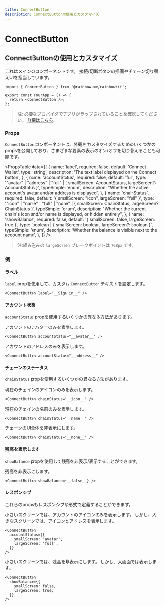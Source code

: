 ```yaml
---
title: ConnectButton
description: ConnectButtonの使用とカスタマイズ
---
```


# ConnectButton

## ConnectButtonの使用とカスタマイズ

これはメインのコンポーネントです。 接続/切断ボタンの描画やチェーン切り替えUIを担当しています。

```tsx
import { ConnectButton } from '@rainbow-me/rainbowkit';

export const YourApp = () => {
  return <ConnectButton />;
};
```

> 注: 必要なプロバイダでアプリがラップされていることを確認してください。 [詳細はこちら](/docs/installation#wrap-providers).

### Props

`ConnectButton` コンポーネントは、外観をカスタマイズするためのいくつかのpropsを公開しており、さまざまな要素の表示のオン/オフを切り替えることも可能です。

<PropsTable
  data={[
    {
      name: 'label',
      required: false,
      default: 'Connect Wallet',
      type: 'string',
      description: 'The text label displayed on the Connect button',
    },
    {
      name: 'accountStatus',
      required: false,
      default: 'full',
      type: '"avatar" | "address" | "full" | { smallScreen: AccountStatus, largeScreen?: AccountStatus }',
      typeSimple: 'enum',
      description:
        "Whether the active account's avatar and/or address is displayed",
    },
    {
      name: 'chainStatus',
      required: false,
      default: '{ smallScreen: "icon", largeScreen: "full" }',
      type: '"icon" | "name" | "full" | "none" | { smallScreen: ChainStatus, largeScreen?: ChainStatus }',
      typeSimple: 'enum',
      description:
        "Whether the current chain's icon and/or name is displayed, or hidden entirely",
    },
    {
      name: 'showBalance',
      required: false,
      default: '{ smallScreen: false, largeScreen: true }',
      type: 'boolean | { smallScreen: boolean, largeScreen?: boolean }',
      typeSimple: 'enum',
      description:
        'Whether the balance is visible next to the account name',
    },
  ]}
/>

> 注:組み込みの `largeScreen` ブレークポイントは `768px` です。

### 例

#### ラベル

`label` propを使用して、カスタム `ConnectButton` テキストを設定します。

```tsx
<ConnectButton label="__Sign in__" />
```

#### アカウント状態

`accountStatus` propを使用するいくつかの異なる方法があります。

アカウントのアバターのみを表示します。

```tsx
<ConnectButton accountStatus="__avatar__" />
```

アカウントのアドレスのみを表示します。

```tsx
<ConnectButton accountStatus="__address__" />
```

#### チェーンのステータス

`chainStatus` propを使用するいくつかの異なる方法があります。

現在のチェインのアイコンのみを表示します。

```tsx
<ConnectButton chainStatus="__icon__" />
```

現在のチェインの名前のみを表示します。

```tsx
<ConnectButton chainStatus="__name__" />
```

チェーンのUI全体を非表示にします。

```tsx
<ConnectButton chainStatus="__none__" />
```

#### 残高を表示します

`showBalance` propを使用して残高を非表示/表示することができます。

残高を非表示にします。

```tsx
<ConnectButton showBalance={__false__} />
```

#### レスポンシブ

これらのpropsもレスポンシブな形式で定義することができます。

小さいスクリーンでは、アカウントのアイコンのみを表示します。 しかし、大きなスクリーンでは、アイコンとアドレスを表示します。

```tsx
<ConnectButton
  accountStatus={{
    smallScreen: 'avatar',
    largeScreen: 'full',
  }}
/>
```

小さいスクリーンでは、残高を非表示にします。 しかし、大画面では表示します。

```tsx
<ConnectButton
  showBalance={{
    smallScreen: false,
    largeScreen: true,
  }}
/>
```
